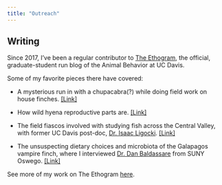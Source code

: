 ```yaml
---
title: "Outreach"
---
```

## Writing 

Since 2017, I've been a regular contributor to [The Ethogram](https://theethogram.com/), the official, graduate-student run blog of the Animal Behavior at UC Davis. 

Some of my favorite pieces there have covered: 

*  A mysterious run in with a chupacabra(?) while doing field work on house finches. [[Link]](https://theethogram.com/2017/12/01/field-fiasco-friday-chupacabra-attack/)  

*  How wild hyena reproductive parts are. [[Link]](https://theethogram.com/2018/05/22/creature-feature-spotted-hyena/)

*  The field fiascos involved with studying fish across the Central Valley, with former UC Davis post-doc, [Dr. Isaac Ligocki](https://isaacligocki.com/). [[Link]](https://theethogram.com/2018/01/19/field-fiasco-fish-in-the-driveway/)

*  The unsuspecting dietary choices and microbiota of the Galapagos vampire finch, where I interviewed [Dr. Dan Baldassare](https://danbaldassarre.weebly.com/) from SUNY Oswego. [[Link]](https://theethogram.com/2018/10/30/creature-feature-vampire-finch/)


See more of my work on The Ethogram [here](https://theethogram.com/author/vsfarrar/). 

